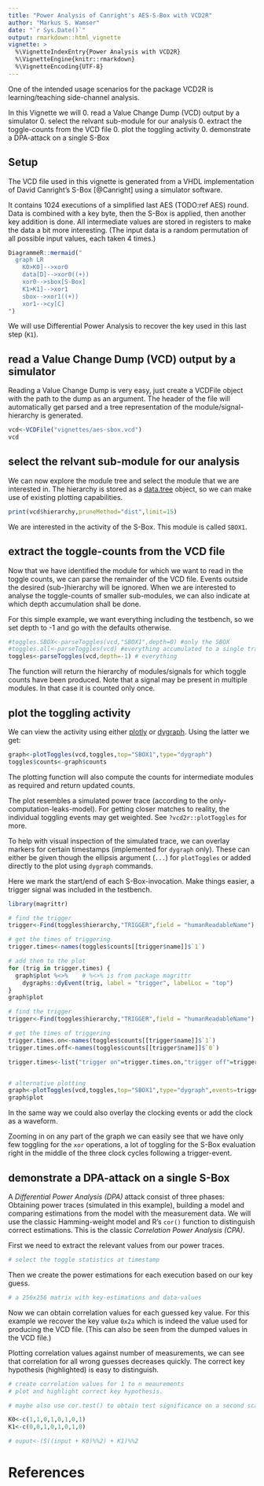```yaml
---
title: "Power Analysis of Canright's AES-S-Box with VCD2R"
author: "Markus S. Wamser"
date: "`r Sys.Date()`"
output: rmarkdown::html_vignette
vignette: >
  %\VignetteIndexEntry{Power Analysis with VCD2R}
  %\VignetteEngine{knitr::rmarkdown}
  %\VignetteEncoding{UTF-8}
---
```


One of the intended usage scenarios for the package VCD2R is learning/teaching side-channel analysis.

In this Vignette we will 
  0. read a Value Change Dump (VCD) output by a simulator
  0. select the relvant sub-module for our analysis
  0. extract the toggle-counts from the VCD file
  0. plot the toggling activity
  0. demonstrate a DPA-attack on a single S-Box

## Setup

The VCD file used in this vignette is generated from a VHDL implementation of David Canright's S-Box [@Canright] using a simulator software.

It contains 1024 executions of a simplified last AES (TODO:ref AES) round. Data is combined with a key byte, then the S-Box is applied, then another key addition is done. All intermediate values are stored in registers to make the data a bit more interesting.
(The input data is a random permutation of all possible input values, each taken 4 times.)

```r
DiagrammeR::mermaid("
  graph LR
    K0>K0]-->xor0
    data[D]-->xor0((+))
    xor0-->sbox[S-Box]
    K1>K1]-->xor1
    sbox-->xor1((+))
    xor1-->cy[C]
")

```

We will use Differential Power Analysis to recover the key used in this last step (`K1`).


## read a Value Change Dump (VCD) output by a simulator

Reading a Value Change Dump is very easy, just create a VCDFile object with the path to the dump as an argument. The header of the file will automatically get parsed and a tree representation of the module/signal-hierarchy is generated.

```r
vcd<-VCDFile("vignettes/aes-sbox.vcd")
vcd
```

## select the relvant sub-module for our analysis

We can now explore the module tree and select the module that we are interested in. The hierarchy is stored as a [data.tree](https://cran.rstudio.com/web/packages/data.tree/) object, so we can make use of existing plotting capabilities.

```r
print(vcd$hierarchy,pruneMethod="dist",limit=15)
```

We are interested in the activity of the S-Box. This module is called `SBOX1`.

## extract the toggle-counts from the VCD file

Now that we have identified the module for which we want to read in the toggle counts, we can parse the remainder of the VCD file. Events outside the desired (sub-)hierarchy will be ignored. When we are interested to analyse the toggle-counts of smaller sub-modules, we can also indicate at which depth accumulation shall be done.

For this simple example, we want everything including the testbench, so we set depth to -1 and go with the defaults otherwise.


```r
#toggles.SBOX<-parseToggles(vcd,"SBOX1",depth=0) #only the SBOX
#toggles.all<-parseToggles(vcd) #everything accumulated to a single trace
toggles<-parseToggles(vcd,depth=-1) # everything
```

The function will return the hierarchy of modules/signals for which toggle counts have been produced. Note that a signal may be present in multiple modules. In that case it is counted only once.

## plot the toggling activity

We can view the activity using either [plotly](TODO) or [dygraph](TODO). Using the latter we get:

```r
graph<-plotToggles(vcd,toggles,top="SBOX1",type="dygraph")
toggles$counts<-graph$counts
```

The plotting function will also compute the counts for intermediate modules as required and return updated counts.

The plot resembles a simulated power trace (according to the only-computation-leaks-model). For getting closer matches to reality, the individual toggling events may get weighted. See `?vcd2r::plotToggles` for more.

To help with visual inspection of the simulated trace, we can overlay markers for certain timestamps (implemented for `dygraph` only). These can either be given though the ellipsis argument (`...`) for `plotToggles` or added directly to the plot using `dygraph` commands.

Here we mark the start/end of each S-Box-invocation. Make things easier, a trigger signal was included in the testbench.

```r
library(magrittr)
```

```r
# find the trigger
trigger<-Find(toggles$hierarchy,"TRIGGER",field = "humanReadableName")

# get the times of triggering
trigger.times<-names(toggles$counts[[trigger$name]]$`1`)

# add them to the plot
for (trig in trigger.times) {
  graph$plot %<>%    # %<>% is from package magrittr
    dygraphs::dyEvent(trig, label = "trigger", labelLoc = "top")
}  
graph$plot
```

```r
# find the trigger
trigger<-Find(toggles$hierarchy,"TRIGGER",field = "humanReadableName")

# get the times of triggering
trigger.times.on<-names(toggles$counts[[trigger$name]]$`1`)
trigger.times.off<-names(toggles$counts[[trigger$name]]$`0`)

trigger.times<-list("trigger on"=trigger.times.on,"trigger off"=trigger.times.off)


# alternative plotting
graph<-plotToggles(vcd,toggles,top="SBOX1",type="dygraph",events=trigger.times)
graph$plot
```


In the same way we could also overlay the clocking events or add the clock as a waveform.

Zooming in on any part of the graph we can easily see that we have only few toggling for the `xor` operations, a lot of toggling for the S-Box evaluation right in the middle of the three clock cycles following a trigger-event.

## demonstrate a DPA-attack on a single S-Box

A *Differential Power Analysis (DPA)* attack consist of three phases: Obtaining power traces (simulated in this example), building a model and comparing estimations from the model with the measurement data. We will use the classic Hamming-weight model and R's `cor()` function to distinguish correct estimations. This is the classic *Correlation Power Analysis (CPA)*.

First we need to extract the relevant values from our power traces.

```r
# select the toggle statistics at timestamp

```

Then we create the power estimations for each execution based on our key guess.

```r
# a 256x256 matrix with key-estimations and data-values

```

Now we can obtain correlation values for each guessed key value. For this example we recover the key value `0x2a` which is indeed the value used for producing the VCD file. (This can also be seen from the dumped values in the VCD file.)

Plotting correlation values against number of measurements, we can see that correlation for all wrong guesses decreases quickly. The correct key hypothesis (highlighted) is easy to distinguish.


```r
# create correlation values for 1 to n meaurements
# plot and highlight correct key hypothesis.

# maybe also use cor.test() to obtain test significance on a second scale
```

```r

K0<-c(1,1,0,1,0,1,0,1)
K1<-c(0,0,1,0,1,0,1,0)

# ouput<-(S((input + K0)%%2) + K1)%%2 

```

# References
